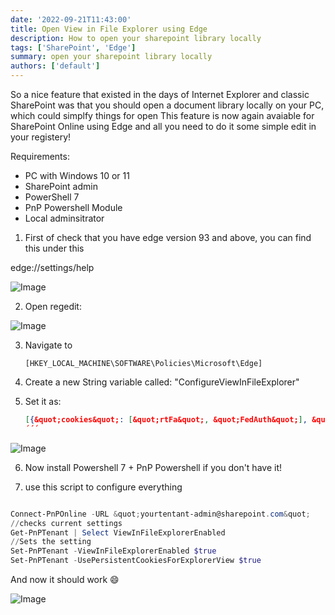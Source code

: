 ```yaml
---
date: '2022-09-21T11:43:00'
title: Open View in File Explorer using Edge
description: How to open your sharepoint library locally
tags: ['SharePoint', 'Edge']
summary: open your sharepoint library locally
authors: ['default']
---
```


So a nice feature that existed in the days of Internet Explorer and classic SharePoint was that you should open a document library locally on your PC, which could simplfy things for open
This feature is now again avaiable for SharePoint Online using Edge and all you need to do it some simple edit in your registery!

Requirements:

- PC with Windows 10 or 11
- SharePoint admin
- PowerShell 7
- PnP Powershell Module
- Local adminsitrator

1. First of check that you have edge version 93 and above, you can find this under this

edge://settings/help

![Image](/static/images/assets/ViewinFileExplorer/1.png)

2. Open regedit:

![Image](/static/images/assets/ViewinFileExplorer/2.png)

3. Navigate to

   ```regedit
   [HKEY_LOCAL_MACHINE\SOFTWARE\Policies\Microsoft\Edge]
   ```

4. Create a new String variable called: &quot;ConfigureViewInFileExplorer&quot;

5. Set it as:

   ```json
   [{&quot;cookies&quot;: [&quot;rtFa&quot;, &quot;FedAuth&quot;], &quot;domain&quot;: &quot;yourIntranet.sharepoint.com&quot;}]
   ´´´
   ```

![Image](/static/images/assets/ViewinFileExplorer/3.png)

6. Now install Powershell 7 + PnP Powershell if you don't have it!

7. use this script to configure everything

```powerShell

Connect-PnPOnline -URL &quot;yourtentant-admin@sharepoint.com&quot;
//checks current settings
Get-PnPTenant | Select ViewInFileExplorerEnabled
//Sets the setting
Set-PnPTenant -ViewInFileExplorerEnabled $true
Set-PnPTenant -UsePersistentCookiesForExplorerView $true

```

And now it should work :smile:

![Image](/static/images/assets/ViewinFileExplorer/4.png)
